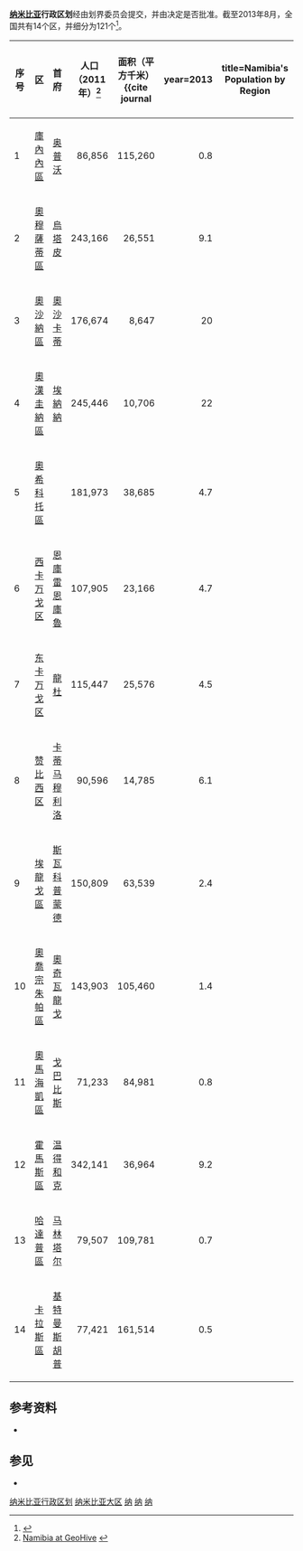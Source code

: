 {{Infobox subdivision type
| name               = 纳米比亚行政区划
| alt_name           = 
| map                = [[File:Namibia_numbered_colored_regions_English1.png|330px]]<div style="font-size: 85%;">{{col-begin}}{{col-break}}
1. [[庫內內區|庫內內區]]<br />
2. [[奧穆薩蒂區|奧穆薩蒂區]]<br />
3. [[奧沙納區|奧沙納區]]<br />
4. [[奧漢圭納區|奧漢圭納區]]<br />
5. [[奧希科托區|奧希科托區]]<br />
6. [[西卡万戈区|西卡万戈区]]<br />
7. [[东卡万戈区|东卡万戈区]]<br />
8. [[赞比西区|赞比西区]]
{{col-break}}
9. [[埃龍戈區|埃龍戈區]]<br />
10. [[奧喬宗朱帕區|奧喬宗朱帕區]]<br />
11. [[奧馬海凱區|奧馬海凱區]]<br />
12. [[霍馬斯區|霍馬斯區]]<br />
13. [[哈達普區|哈達普區]]<br />
14. [[卡拉斯區|卡拉斯區]]<br />
{{col-end}}</div>
| category           = [[单一制|单一制]]
| territory          = [[纳米比亚共和国|纳米比亚共和国]]
| start_date         =
| current_number     = 14
| number_date        =
| population_range   = 70,8009（[[奧馬海凱區|奧馬海凱區]])−340,900（[[霍馬斯區|霍馬斯區]]）
| area_range         =  {{Convert|3339|km2}}（[[奧沙納區|奧沙納區]]）−{{Convert|62361|km2}}（[[卡拉斯區|卡拉斯區]]）
| government         = 区政府、{{tsl|en|Government of Namibia|纳米比亚政府|国家政府}}
| subdivision        = {{tsl|en|Constituencies of Namibia|纳米比亚选区|选区}}
}}

'''[[纳米比亚|纳米比亚]]行政区划'''经由划界委员会提交，并由{{tsl|en|National Assembly of Namibia|纳米比亚国会|国会}}决定是否批准。截至2013年8月，全国共有14个区，并细分为121个{{tsl|en|Constituencies of Namibia|纳米比亚选区|选区}}<ref>{{cite news
|url=http://www.namibian.com.na/indexx.php?archive_id=112767&page_type=archive_story_detail&page=1
|title=Caprivi is no more
|last=Immanuel
|first=Shinovene
|date=12 April 2012
|work={{tsl|en|The Namibian||The Namibian}}
|access-date=2019-05-12
|archive-url=https://web.archive.org/web/20131014171930/http://www.namibian.com.na/indexx.php?archive_id=112767&page_type=archive_story_detail&page=1
|archive-date=2013-10-14
|dead-url=yes
}}</ref>。

{| class="wikitable sortable"
! 序号 !! '''区''' !! '''首府''' !! '''人口（2011年）'''<ref>[http://www.geohive.com/cntry/namibia.aspx Namibia at GeoHive] {{webarchive|url=https://web.archive.org/web/20120522094645/http://www.geohive.com/cntry/namibia.aspx |date=2012-05-22 }}</ref> !! '''面积（平方千米）'''<ref name=ElectionWatch>{{cite journal
|year=2013
|title=Namibia's Population by Region
|journal=Election Watch
|publisher=Institute for Public Policy Research
|issue=1
|page=3}}</ref> !! 人口密度<br />
|-
! 1
| [[庫內內區|庫內內區]] || [[奥普沃|奥普沃]] 
| style="text-align:right;" | 86,856
| style="text-align:right;" | 115,260 
| style="text-align:right;" | 0.8
|-
! 2
| [[奧穆薩蒂區|奧穆薩蒂區]] || [[烏塔皮|烏塔皮]] 
| style="text-align:right;" | 243,166
| style="text-align:right;" | 26,551 
| style="text-align:right;" | 9.1
|-
! 3
| [[奧沙納區|奧沙納區]] || [[奧沙卡蒂|奧沙卡蒂]] 
| style="text-align:right;" | 176,674
| style="text-align:right;" | 8,647 
| style="text-align:right;" | 20
|-
! 4
| [[奧漢圭納區|奧漢圭納區]] || [[埃納納|埃納納]] 
| style="text-align:right;" | 245,446
| style="text-align:right;" | 10,706
| style="text-align:right;" | 22
|-
! 5
| [[奧希科托區|奧希科托區]] || {{tsl|en|Omuthiya|歐穆西亞}} 
| style="text-align:right;" | 181,973 
| style="text-align:right;" | 38,685
| style="text-align:right;" | 4.7
|-
! 6 
| [[西卡万戈区|西卡万戈区]] || [[恩庫雷恩庫魯|恩庫雷恩庫魯]]
| style="text-align:right;" | 107,905
| style="text-align:right;" | 23,166
| style="text-align:right;" | 4.7
|-
! 7
| [[东卡万戈区|东卡万戈区]] || [[龍杜|龍杜]]
| style="text-align:right;" | 115,447
| style="text-align:right;" | 25,576
| style="text-align:right;" | 4.5
|-
! 8
| [[赞比西区|赞比西区]] || [[卡蒂马穆利洛|卡蒂马穆利洛]] 
| style="text-align:right;" | 90,596
| style="text-align:right;" | 14,785 
| style="text-align:right;" | 6.1
|-
! 9
| [[埃龍戈區|埃龍戈區]] || [[斯瓦科普蒙德|斯瓦科普蒙德]] 
| style="text-align:right;" | 150,809
| style="text-align:right;" | 63,539 
| style="text-align:right;" | 2.4
|-
! 10 
| [[奧喬宗朱帕區|奧喬宗朱帕區]] || [[奧奇瓦龍戈|奧奇瓦龍戈]] 
| style="text-align:right;" | 143,903
| style="text-align:right;" | 105,460 
| style="text-align:right;" | 1.4 
|-
! 11
| [[奧馬海凱區|奧馬海凱區]] || [[戈巴比斯|戈巴比斯]] 
| style="text-align:right;" | 71,233
| style="text-align:right;" | 84,981 
| style="text-align:right;" | 0.8
|-
! 12
| [[霍馬斯區|霍馬斯區]] || [[温得和克|温得和克]] 
| style="text-align:right;" | 342,141
| style="text-align:right;" | 36,964
| style="text-align:right;" | 9.2
|- 
! 13 
| [[哈達普區|哈達普區]] || [[马林塔尔_(纳米比亚)|马林塔尔]] 
| style="text-align:right;" | 79,507
| style="text-align:right;" | 109,781 
| style="text-align:right;" | 0.7
|-
! 14 
| [[卡拉斯區|卡拉斯區]] || [[基特曼斯胡普|基特曼斯胡普]]
| style="text-align:right;" | 77,421
| style="text-align:right;" | 161,514 
| style="text-align:right;" | 0.5
|}

== 参考资料 ==
{{reflist}}
*{{cite web |title=Namibia 2001 Population and Housing Census |url=http://www.npc.gov.na/census/index.htm |publisher=National Planning Commission |year=2001 |accessdate=2008-12-27 |deadurl=yes |archiveurl=https://web.archive.org/web/20120111224420/http://www.npc.gov.na/census/index.htm |archivedate=2012-01-11 |df= }}

== 参见 ==
*{{tsl|en|ISO 3166-2:NA||ISO 3166-2:NA}}

{{非洲题目|行政区划}}

{{納米比亞行政區劃}}

[[Category:纳米比亚行政区划|]]
[[Category:纳米比亚大区|]]
[[Category:各國行政區劃列表|纳]]
[[Category:非洲國家行政區劃|纳]]
[[Category:一级行政区|纳]]